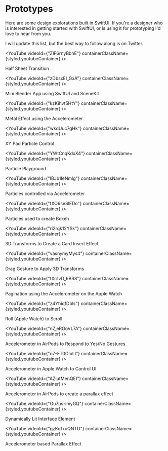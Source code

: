 
<Box className="post">

<Layout>

# Prototypes

Here are some design explorations built in SwiftUI. If you're a designer who is interested in getting started with SwiftUI, or is using it for prototyping I'd love to <Link color="var(--primaryText)" href="https://twitter.com/philipcdavis">hear from you</Link>.

I will update this list, but the best way to follow along is on <Link color="var(--primaryText)" href="https://twitter.com/philipcdavis">Twitter</Link>.

<YouTube videoId={"ZlF6rnyBbhE"} containerClassName={styled.youtubeContainer} />
<figcaption>Half Sheet Transition</figcaption>

<YouTube videoId={"zDbsxEI_GxA"} containerClassName={styled.youtubeContainer} />
<figcaption>Mini Blender App using SwiftUI and SceneKit</figcaption>

<YouTube videoId={"kzKihvt5HtY"} containerClassName={styled.youtubeContainer} />
<figcaption>Metal Effect using the Accelerometer</figcaption>

<YouTube videoId={"wkdUuc7gHk"} containerClassName={styled.youtubeContainer} />
<figcaption>XY Pad Particle Control</figcaption>

<YouTube videoId={"YWtCnqKdxX4"} containerClassName={styled.youtubeContainer} />
<figcaption>Particle Playground</figcaption>

<YouTube videoId={"IBJb1IeNmlg"} containerClassName={styled.youtubeContainer} />
<figcaption>Particles controlled via Accelerometer</figcaption>

<YouTube videoId={"tXO6seSlEDo"} containerClassName={styled.youtubeContainer} />
<figcaption>Particles used to create Bokeh</figcaption>

<YouTube videoId={"ri2rqk12YSk"} containerClassName={styled.youtubeContainer} />
<figcaption>3D Transforms to Create a Card Insert Effect</figcaption>

<YouTube videoId={"vasnymyMys4"} containerClassName={styled.youtubeContainer} />
<figcaption>Drag Gesture to Apply 3D Transforms</figcaption>

<YouTube videoId={"tXc1vD_6BR8"} containerClassName={styled.youtubeContainer} />
<figcaption>Pagination using the Accelerometer on the Apple Watch</figcaption>

<YouTube videoId={"z4YhiqfDbls"} containerClassName={styled.youtubeContainer} />
<figcaption>Roll (Apple Watch) to Scroll</figcaption>

<YouTube videoId={"n7_eROoVL7A"} containerClassName={styled.youtubeContainer} />
<figcaption>Accelerometer in AirPods to Respond to Yes/No Gestures</figcaption>

<YouTube videoId={"o7-FT0OluLI"} containerClassName={styled.youtubeContainer} />
<figcaption>Accelerometer in Apple Watch to Control UI</figcaption>

<YouTube videoId={"AZiutMenQEI"} containerClassName={styled.youtubeContainer} />
<figcaption>Accelerometer in AirPods to create a parallax effect</figcaption>

<YouTube videoId={"Gu7hs-imyGQ"} containerClassName={styled.youtubeContainer} />
<figcaption>Dynamically Lit Interface Element</figcaption>

<YouTube videoId={"gzKq1xuQNTU"} containerClassName={styled.youtubeContainer} />
<figcaption>Accelerometer based Parallax Effect</figcaption>

</Layout>
</Box>
